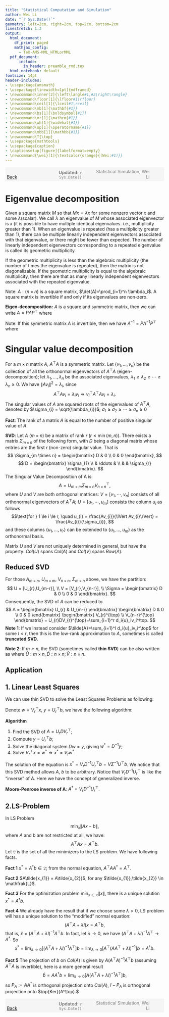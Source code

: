 ```yaml
---
title: "Statistical Computation and Simulation"
author: Wei Li
date: "`r Sys.Date()`"
geometry: left=2cm, right=2cm, top=2cm, bottom=2cm
linestretch: 1.3
output:
  html_document:
    df_print: paged
    mathjax_config:
      - TeX-AMS-MML_HTMLorMML   
  pdf_document: 
      include:
        in_header: preamble_rmd.tex
  html_notebook: default
fontsize: 14pt
header-includes:
- \usepackage{amsmath}
- \usepackage[linewidth=1pt]{mdframed}
- \newcommand\inner[2]{\left\langle#1,#2\right\rangle}
- \newcommand\floor[1]{\lfloor#1\rfloor}
- \newcommand\ceil[1]{\lceil#1\rceil}
- \newcommand\mb[1]{\mathbf{#1}}
- \newcommand\bs[1]{\boldsymbol{#1}}
- \newcommand\mr[1]{\mathrm{#1}}
- \newcommand\wh[1]{\widehat{#1}}
- \newcommand\op[1]{\operatorname{#1}}
- \newcommand\mbb[1]{\mathbb{#1}}
- \newcommand\T{\top}
- \usepackage{mathtools}
- \usepackage{caption}
- \captionsetup[figure]{labelformat=empty}
- \newcommand{\wei}[1]{\textcolor{orange}{(Wei:#1)}}
---
```


<script type="text/x-mathjax-config">
  MathJax.Hub.Config({
    jax: ["input/TeX", "output/CommonHTML"],
    extensions: ["tex2jax.js"],
    TeX: {
      extensions: ["AMSmath.js", "AMSsymbols.js", "noErrors.js", "noUndefined.js"]
    },
    "HTML-CSS": {
      availableFonts: [],
      preferredFont: null,
      webFont: "TeX",
      imageFont: null
    },
    CommonHTML: {
      linebreaks: { automatic: true }
    },
    showMathMenu: false  // Disable the MathJax context menu
  });
</script>




<span style="background-color: #f5f5f5; padding: 5px; display: block;">
    <span style="width: 25%; display: inline-block; text-align: left;">
        [Back](javascript:window.history.back())
    </span>
    <span style="width: 30%; display: inline-block; text-align: center; color: grey;">
        **Updated:** `r Sys.Date()`
    </span>
    <span style="width: 35%; display: inline-block; text-align: right; color: grey;">
        Statistical Simulation, Wei Li
    </span>
</span>

<!------------->


# Eigenvalue decomposition

Given a square matrix $M$ so that $Mx=\lambda x$ for some nonzero vector $x$ and some $\lambda$(scalar). We call $\lambda$ an eigenvalue of $M$ whose associated eigenvector is $x$ (it is possible to have multiple identical eigenvalues. i.e., multiplicity greater than 1). When an eigenvalue is repeated (has a multiplicity greater than 1), there can be multiple linearly independent eigenvectors associated with that eigenvalue, or there might be fewer than expected. The number of linearly independent eigenvectors corresponding to a repeated eigenvalue is called its geometric multiplicity.

If the geometric multiplicity is less than the algebraic multiplicity (the number of times the eigenvalue is repeated), then the matrix is not diagonalizable.
If the geometric multiplicity is equal to the algebraic multiplicity, then there are that as many linearly independent eigenvectors associated with the repeated eigenvalue. 

Note: $A: (n \times n )$ is a square matrix, $\det(A)=\prod_{i=1}^n \lambda_i$. A square matrix is invertible if and only if its eigenvalues are non-zero.

**Eigen-decomposition:** $A$ is a square and symmetric matrix, then we can write $A=P \Lambda P^\top$ where 
\begin{align*}
&P=[u_1, u_2,\cdots, u_n], \quad u\mbox{'s are the orthonormal eigenvector of }A \\
&\Lambda = diag\{\text{eigenvalues of }A\}.
\end{align*}

Note: If this symmetric matrix $A$ is invertible, then we have $A^{-1}=P\Lambda^{-1}P^\top$ where 
\begin{equation*}
\Lambda^{-1} = 
\begin{pmatrix}
\ddots & 0 & 0 \\
0 & \frac{1}{\lambda_i} & 0 \\
0 & 0 & \ddots
\end{pmatrix}.
\end{equation*}

\begin{mdframed}
Example: $A=\begin{pmatrix}
 9 & 0 \\
0 & 4 
\end{pmatrix}$, $Av = \lambda v\implies (A-\lambda I)v=0$. Here we need a non-zero solution, so
$$
\det(A-\lambda I)=\left|
\begin{matrix} 
   9-\lambda & 0   \\
   0 & 4-\lambda
\end{matrix}
   \right| =0 \implies \lambda_1=9,\lambda_2=4
$$

For $\lambda_1=9$, since we know  $Av_1=9v_1\implies (A-9I)v_1=0$, then we have
$$
\begin{pmatrix} 
   0 & 0   \\
   0 & -5
\end{pmatrix} v_1 =
\begin{pmatrix} 
   0    \\
   0 
\end{pmatrix}
\implies v_1=\begin{pmatrix} 
   1   \\
   0
\end{pmatrix}
$$
For $\lambda_2=4$, since we know  $Av_2=4v_2\implies (A-4I)v_2=0$, then we have
$$
\begin{pmatrix} 
   5 & 0   \\
   0 & 0
\end{pmatrix} v_2 =
\begin{pmatrix} 
   0    \\
   0 
\end{pmatrix}
\implies v_2=\begin{pmatrix} 
   0   \\
   1 
\end{pmatrix}
$$
Now $A=P\Lambda P^\top=
\begin{pmatrix} 
   1 & 0   \\
   0 & 1
\end{pmatrix}
\begin{pmatrix} 
   9 & 0   \\
   0 & 4
\end{pmatrix}
\begin{pmatrix} 
   1 & 0   \\
   0 & 1
\end{pmatrix}$ where $P=[v_1,v_2]$.
\end{mdframed}



**Singular value decomposition**
===========

For a $m \times n$ matrix ${A}$, $A^{\top}A$ is a symmetric matrix. Let $\{ v_{1},\ldots,v_{n} \}$ be the collection of all the orthonormal eigenvectors of $A^{\top}A$ (eigen-decomposition); let  $\lambda_{1},...,\lambda_{n}$ be the associated eigenvalues, $\lambda_{1} \ge \lambda_{2} \ge \cdots \geq \lambda_{n} \ge 0$. We have $\lVert Av_{i}\lVert^{2} = \lambda_{i}$, since 
$$
A^{\top}Av_{i} = \lambda_{i}v_{i} \Rightarrow
v_{i}^{\top}A^{\top}Av_{i} = \lambda_{i}.
$$
The singular values of $A$ are squared roots of the eigenvalues of $A^{\top}A$, denoted by $\sigma_{i} = \sqrt{\lambda_{i}}$; $\sigma_{1} \ge \sigma_{2} \ge \cdots \geq \sigma_{n} \ge 0$

**Fact**: The rank of a matrix $A$ is equal to the number of positive singular value of $A$.  

**SVD**: Let $A$ ($m \times n$) be a matrix of rank $r$ ($r\leq \min(m, n)$). There exists a matrix $\Sigma_{m \times n}$ of the following form, with $D$ being a diagonal matrix whose entries are the first $r$ (non-zero) singular value. That is  
$$ \Sigma_{m \times n} = 
\begin{bmatrix}
  D & 0 \\
  0 & 0
\end{bmatrix},
$$
$$
 D = \begin{bmatrix}
      \sigma_{1} \\ & \ddots & \\ & & \sigma_{r}
     \end{bmatrix}.
$$
The Singular Value Decomposition of A is:
$$
  A = U_{m \times m}\Sigma_{m \times n}V^{\top}_{n \times n},
$$
where $U$ and $V$ are both orthogonal matrices: 
$V=[v_1, \cdots, v_n]$ consists of all orthonormal eigenvectors of $A^{\top}A$; 
$U=[u_1, \cdots, u_m]$ consists the column $u_{i}$ as follows
$$\text{for }   1 \le i \le r, \quad u_{i} = \frac{Av_{i}}{\lVert Av_{i}\rVert} = \frac{Av_{i}}{\sigma_{i}},
$$
and these columns $\{ u_{1}, \ldots, u_{r}\}$ can be extended to $\{ u_{1}, \ldots, u_{m}\}$ as the orthonormal basis. 

Matrix $U$ and $V$ are not uniquely determined in general, but have the property: $Col(U)$ spans $Col(A)$ and $Col(V)$ spans $Row(A)$.


Reduced SVD 
-----------------------

For those $A_{m \times n}$, $U_{m \times m}$, $V_{n \times n}$, $\Sigma_{m \times n}$ above, we have the partition:  
$$
  U = [U_{r},U_{m-r}],  \\
  V = [V_{r},V_{n-r}],  \\
  \Sigma = \begin{bmatrix}
  D & 0 \\
  0 & 0
\end{bmatrix}.
$$
Consequently, the SVD of $A$ can be reduced to  
$$
  A =
  \begin{bmatrix}
    U_{r} & U_{m-r}
  \end{bmatrix}
  \begin{bmatrix}
    D & 0 \\
    0 & 0
  \end{bmatrix}
  \begin{bmatrix}
    V_{r}^{\top} \\
    V_{n-r}^{\top}
  \end{bmatrix}
  = U_{r}DV_{r}^{\top}=\sum_{i=1}^r d_i{u}_iv_i^\top.
$$
**Note 1**: If we instead consider $\tilde{A}=\sum_{i=1}^l d_i{u}_iv_i^\top$ for some $l < r$, then this is the low-rank approximation to $A$, sometimes is called **truncated SVD**.

**Note 2**: If $m \geq n$, the SVD (sometimes called **thin SVD**) can be also written as 
\begin{align*}
A=\tilde{U}\tilde{D}\tilde{V}^\top
\end{align*}
where $\tilde{U}: m \times n, \tilde{D}: n \times n; \tilde{V}: n \times n.$



Application
---------------------------

1. Linear Least Squares  
---------------------------

We can use thin SVD to solve the Least Squares Problems as following:  

\begin{align*}
 Ax &= b, \\
 A^{\top}Ax &= A^{\top}b, \\
 (U_rDV_r^{\top})^{\top}(U_rDV_r^{\top})x &= (U_rDV_r^{\top})^{\top}b, \\
  V_rDIDV_r^\top x &= V_rDU_r^{\top}b, \\
  DV_r^{\top}x &= U_r^{\top}b.
\end{align*}

Denote $w = V_r^{\top}x$, $y = U_r^{\top}b$, we have the following algorithm:  

**Algorithm**  

1. Find the SVD of $A = U_rDV_r^{\top}$;  
2. Compute $y = U_r^{\top}b$;  
3. Solve the diagonal system $Dw=y$, giving $w^{*} = D^{-1}y$;  
4. Solve $V_r^{\top}x = w^{*} \Rightarrow x^* = V_rw^{*}$.

The solution of the equation is $x^* = V_rD^{-1}U_r^{\top}b= V\Sigma^{-1}U^{\top}b$. 
We notice that this SVD method allows $A$, $b$ to be arbitrary. Notice that $V_{r}D^{-1}U_{r}^{\top}$ is like the "inverse" of A. Here we have the concept of generalized inverse.  

**Moore-Penrose inverse of A**: $A^{\dagger} = V_{r}D^{-1}U_{r}^{\top}.$

2.LS-Problem 
-----------------------

In LS Problem 
$$\min_{x} \lVert Ax -b \rVert,$$ 
where $A$ and $b$ are not restricted at all, we have:  
$$
  A^{\top}Ax = A^{\top}b.
$$
Let $\mathfrak{L}$ is the set of all the minimizers to the LS problem. We have following facts.  

**Fact 1** $x^{*} = A^{\dagger}b \in \mathfrak{L}$; from the normal equation, $A^{\top}AA^{\dagger} = A^{\top}.$  

**Fact 2** $A\tilde{x_{1}} = A\tilde{x_{2}}$, for any $\tilde{x_{1}},\tilde{x_{2}} \in \mathfrak{L}$.  

**Fact 3** For the optimization problem $\min_{x \in \mathfrak{L}} \lVert x\rVert$, there is a unique solution $x^{*} = A^{\dagger}b$.  

**Fact 4** We already have the result that if we choose some $\lambda>0$, LS problem will has a unique solution to the "modified" normal equation:
$$
 (A^{\top}A+\lambda I)x=A^{\top}b,
$$
that is, $\hat{x} = (A^{\top}A+\lambda I)^{-1}A^{\top}b.$ In fact, let $\lambda \rightarrow 0$, we have $(A^{\top}A+\lambda I)^{-1}A^{\top} \rightarrow A^{\dagger}.$ So 
$$
 x^*= \lim_{\lambda \to 0} [(A^{\top}A+\lambda I)^{-1}A^{\top}]b= \lim_{\lambda \to 0} [A^\top(AA^\top+\lambda I)^{-1}]b = A^{\dagger} b.
$$

**Fact 5** The projection of $b$ on $Col(A)$ is given by $A(A^{\top}A)^{-1}A^{\top}b$ (assuming $A^{\top}A$ is invertible), here is a more general result  
$$
  \hat{b} = AA^{\dagger}b = \lim_{\lambda \rightarrow 0}[A(A^{\top}A+\lambda I)^{-1}A^{\top}]b,
$$
so $P_A:=AA^{\dagger}$ is orthogonal projection onto $Col(A)$, $I-P_A$ is orthogonal projection onto $\op{Ker}(A^\top).$




<!------------->
<span style="background-color: #f5f5f5; padding: 5px; display: block;">
    <span style="width: 25%; display: inline-block; text-align: left;">
        [Back](javascript:window.history.back())
    </span>
    <span style="width: 30%; display: inline-block; text-align: center; color: grey;">
        **Updated:** `r Sys.Date()`
    </span>
    <span style="width: 35%; display: inline-block; text-align: right; color: grey;">
        Statistical Simulation, Wei Li
    </span>
</span>


